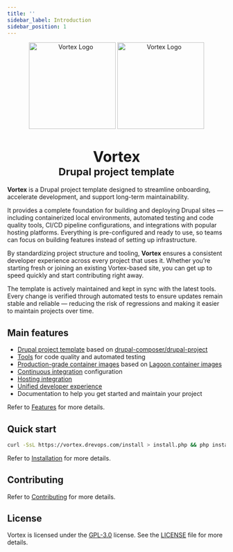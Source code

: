 ```yaml
---
title: ''
sidebar_label: Introduction
sidebar_position: 1
---
```


<div align="center">
  <picture>
    <img width="200" src="/img/logo-vortex-light.svg#gh-dark-mode-only" alt="Vortex Logo"/>
    <img width="200" src="/img/logo-vortex-dark.svg#gh-light-mode-only" alt="Vortex Logo"/>
  </picture>
  <h1 align="center">
    <big>Vortex</big><br/><small>Drupal project template</small>
  </h1>
</div>

**Vortex** is a Drupal project template designed to streamline onboarding,
accelerate development, and support long-term maintainability.

It provides a complete foundation for building and deploying Drupal sites —
including containerized local environments, automated testing and code quality
tools, CI/CD pipeline configurations, and integrations with popular hosting
platforms. Everything is pre-configured and ready to use, so teams can focus on
building features instead of setting up infrastructure.

By standardizing project structure and tooling, **Vortex** ensures a consistent
developer experience across every project that uses it. Whether you’re starting
fresh or joining an existing Vortex-based site, you can get up to speed quickly
and start contributing right away.

The template is actively maintained and kept in sync with the latest tools.
Every change is verified through automated tests to ensure updates remain stable
and reliable — reducing the risk of regressions and making it easier to maintain
projects over time.

## Main features

- [Drupal project template](drupal) based
on [drupal-composer/drupal-project](https://github.com/drupal-composer/drupal-project)
- [Tools](tools) for code quality and automated testing
- [Production-grade container images](tools/docker) based
on [Lagoon container images](https://github.com/uselagoon/lagoon-images)
- [Continuous integration](ci) configuration
- [Hosting integration](hosting)
- [Unified developer experience](workflows)
- Documentation to help you get started and maintain your project

Refer to [Features](getting-started/features.mdx) for more details.

## Quick start

```bash
curl -SsL https://vortex.drevops.com/install > install.php && php install.php
```

Refer to [Installation](getting-started/installation.mdx) for more details.

## Contributing

Refer to [Contributing](contributing) for more details.

## License

Vortex is licensed under the [GPL-3.0](https://www.gnu.org/licenses/gpl-3.0.en.html) license. See
the [LICENSE](https://github.com/drevops/vortex/blob/develop/LICENSE) file for more details.
